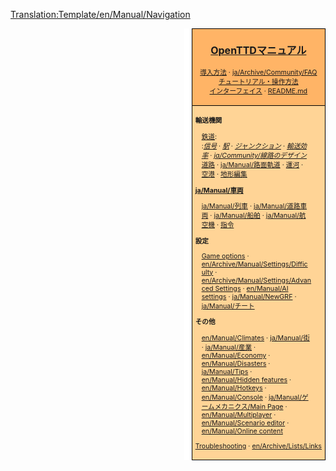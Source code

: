 <noinclude>[[Translation:Template/en/Manual/Navigation]]</noinclude>
<div style="float:right; padding-left:12px; background:#ffffff;">
<div style="border:1px solid #000000; background:#ffb466; padding:5px; -moz-border-radius-topleft:5px; -moz-border-radius-topright:5px; font-size: 12pt;">
<center><strong><font size="3">[[ja/Manual/Main Page|OpenTTDマニュアル]]</font></strong></center>
<div style="font-size: 8pt; text-align: center;">
[[ja/Manual/Installation|導入方法]] &middot; 
[[ja/Archive/Community/FAQ]]<br />
[[ja/Manual/Tutorial/Main Page|チュートリアル・操作方法]]<br />
[[ja/Manual/Game interface|インターフェイス]] &middot; 
[https://github.com/OpenTTD/OpenTTD/blob/master/README.md README.md]
</div>
</div>
<div style="border:1px solid black; border-top-width: 0px; background:#ffd496; padding:5px; -moz-border-radius-bottomleft:5px; -moz-border-radius-bottomright:8px; font-size: 8pt;">

<div style="width: 186px">
'''輸送機関'''
<div style="margin-left:10px;">
[[ja/Manual/Railway construction|鉄道]]: <br />
:''[[ja/Manual/Signals|信号]]'' &middot; ''[[ja/Manual/Railway station|駅]]'' &middot; ''[[ja/Community/Junctionary/Main Page|ジャンクション]]'' &middot; ''[[en/Community/Railway Designs|輸送効率]]'' &middot; ''[[ja/Community/線路のデザイン]]''
[[ja/Manual/道路建設|道路]] &middot; [[ja/Manual/路面軌道]] &middot; [[ja/Manual/運河建設|運河]] &middot; [[ja/Manual/空港建設|空港]] &middot; [[ja/Manual/Landscaping|地形編集]]
</div>
</div>

<div style="width: 186px">
'''[[ja/Manual/車両]]'''
<div style="margin-left:10px;">
[[ja/Manual/列車]] &middot; [[ja/Manual/道路車両]] &middot; [[ja/Manual/船舶]] &middot;
[[ja/Manual/航空機]] &middot; [[ja/Manual/Orders|指令]]
</div>
</div>

<div style="width: 186px">
'''設定'''
<div style="margin-left:10px;">
[[en/Manual/Game options window|Game options]] &middot; [[en/Archive/Manual/Settings/Difficulty]] &middot; [[en/Archive/Manual/Settings/Advanced Settings]] &middot; [[en/Manual/AI settings]] &middot;
[[ja/Manual/NewGRF]] &middot; [[ja/Manual/チート]]
</div>
</div>

<div style="width: 186px">
'''その他'''<br />
<div style="margin-left:10px;">
[[en/Manual/Climates]] &middot; [[ja/Manual/街]] &middot; [[ja/Manual/産業]] &middot; [[en/Manual/Economy]] &middot;
[[en/Manual/Disasters]] &middot; [[ja/Manual/Tips]] &middot;
[[en/Manual/Hidden features]] &middot; [[en/Manual/Hotkeys]] &middot;
[[en/Manual/Console]] &middot; [[ja/Manual/ゲームメカニクス/Main Page]] &middot;
[[en/Manual/Multiplayer]] &middot; [[en/Manual/Scenario editor]] &middot;
[[en/Manual/Online content]]
</div>
</div>

[[en/Archive/Manual/Troubleshooting|Troubleshooting]] &middot; [[en/Archive/Lists/Links]]
</div>
</div>
<includeonly>[[Category:en/Manual/Manual|{{PAGENAME}}]]</includeonly>